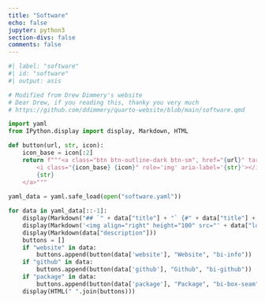```yaml
---
title: "Software"
echo: false
jupyter: python3
section-divs: false
comments: false
---
```


```python
#| label: "software"
#| id: "software"
#| output: asis

# Modified from Drew Dimmery's website
# Dear Drew, if you reading this, thanky you very much
# https://github.com/ddimmery/quarto-website/blob/main/software.qmd

import yaml
from IPython.display import display, Markdown, HTML

def button(url, str, icon):
    icon_base = icon[:2]
    return f"""<a class="btn btn-outline-dark btn-sm", href="{url}" target="_blank" rel="noopener noreferrer">
        <i class="{icon_base} {icon}" role='img' aria-label='{str}'></i>
        {str}
    </a>"""
    
yaml_data = yaml.safe_load(open("software.yaml"))

for data in yaml_data[::-1]:
    display(Markdown("## `" + data["title"] + "` {#" + data["title"] + "}"))
    display(Markdown('<img align="right" height="100" src="' + data["logo"] + '">'))
    display(Markdown(data["description"]))
    buttons = []
    if "website" in data:
        buttons.append(button(data['website'], "Website", "bi-info"))
    if "github" in data:
        buttons.append(button(data['github'], "Github", "bi-github"))
    if "package" in data:
        buttons.append(button(data['package'], "Package", "bi-box-seam"))
    display(HTML(" ".join(buttons)))
```